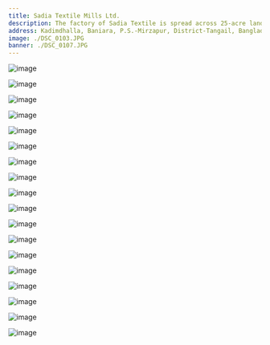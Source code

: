 ```yaml
---
title: Sadia Textile Mills Ltd.
description: The factory of Sadia Textile is spread across 25-acre land in Mirzapur, Tangail. It has a workforce consisting of 2,000 employees working there. The factory has the production capacity of 75,000 meter per day.
address: Kadimdhalla, Baniara, P.S.-Mirzapur, District-Tangail, Bangladesh
image: ./DSC_0103.JPG
banner: ./DSC_0107.JPG
---
```


<Row>
<Col>

![image](./DSC_0111.JPG)

</Col>
<Col>

![image](./DSC_0159.JPG)

</Col>
</Row>

<Row>
<Col>

![image](./DSC_0160.JPG)

</Col>
<Col>

![image](./DSC_0161.JPG)

</Col>
</Row>

<Row>
<Col>

![image](./DSC_0163.JPG)

</Col>
<Col>

![image](./DSC_0174.JPG)

</Col>
</Row>

<Row>
<Col>

![image](./DSC_0232.JPG)

</Col>
<Col>

![image](./DSC_0258.JPG)

</Col>
</Row>

<Row>
<Col>

![image](./DSC_0268.JPG)

</Col>
<Col>

![image](./IMG20210224170258.jpg)

</Col>
</Row>

<Row>
<Col>

![image](./IMG20210224170539.jpg)

</Col>
<Col>

![image](./IMG20210224171108.jpg)

</Col>
</Row>

<Row>
<Col>

![image](./IMG20210224171115.jpg)

</Col>
<Col>

![image](./IMG20210224171226.jpg)

</Col>
</Row>

<Row>
<Col>

![image](./IMG20210224171230.jpg)

</Col>
<Col>

![image](./IMG20210224171241.jpg)

</Col>
</Row>

<Row>
<Col>

![image](./IMG20210224171314.jpg)

</Col>
<Col>

![image](./IMG20210224171317.jpg)

</Col>
</Row>

